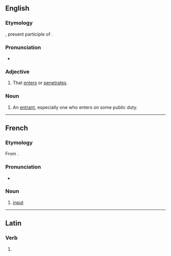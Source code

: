 ==English==

===Etymology===
{{uder|en|la|-}} {{lena}} {{m|la|intrans}}, present participle of {{m|la|intrare||to enter}}.

===Pronunciation===
* {{IPA|en|/ˈɪntɹənt/}}

===Adjective===
{{en-adj}}

# {{lb|en|rare}} That [[enter]]s or [[penetrate]]s.

===Noun===
{{en-noun}}

# {{lb|en|rare}} An [[entrant]], especially one who enters on some public duty.

----

==French==

===Etymology===
From {{uder|fr|la|-}} {{lena}} {{m|la|intrans}}.

===Pronunciation===
* {{fr-IPA}}

===Noun===
{{fr-noun|m}}

# [[input]]
#: {{ant|fr|extrant}}

----

==Latin==

===Verb===
{{la-verb-form|intrant}}

# {{inflection of|la|intrō||3|p|pres|actv|ind}}